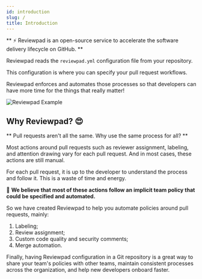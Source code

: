 ```yaml
---
id: introduction
slug: /
title: Introduction
---
```


** :zap: Reviewpad is an open-source service to accelerate the software delivery lifecycle on GitHub. **

Reviewpad reads the `reviewpad.yml` configuration file from your repository.

This configuration is where you can specify your pull request workflows.

Reviewpad enforces and automates those processes so that developers can have more time for the things that really matter!

![Reviewpad Example](/img/reviewpadv2.png)

## Why Reviewpad? :heart_eyes:

** Pull requests aren't all the same. Why use the same process for all? **

Most actions around pull requests such as reviewer assignment, labeling, and attention drawing vary for each pull request. And in most cases, these actions are still manual.

For each pull request, it is up to the developer to understand the process and follow it. This is a waste of time and energy.

:muscle: **We believe that most of these actions follow an implicit team policy that could be specified and automated.**

So we have created Reviewpad to help you automate policies around pull requests, mainly:
1. Labeling;
2. Review assignment;
3. Custom code quality and security comments;
4. Merge automation.

Finally, having Reviewpad configuration in a Git repository is a great way to share your team's policies with other teams, maintain consistent processes across the organization, and help new developers onboard faster.
